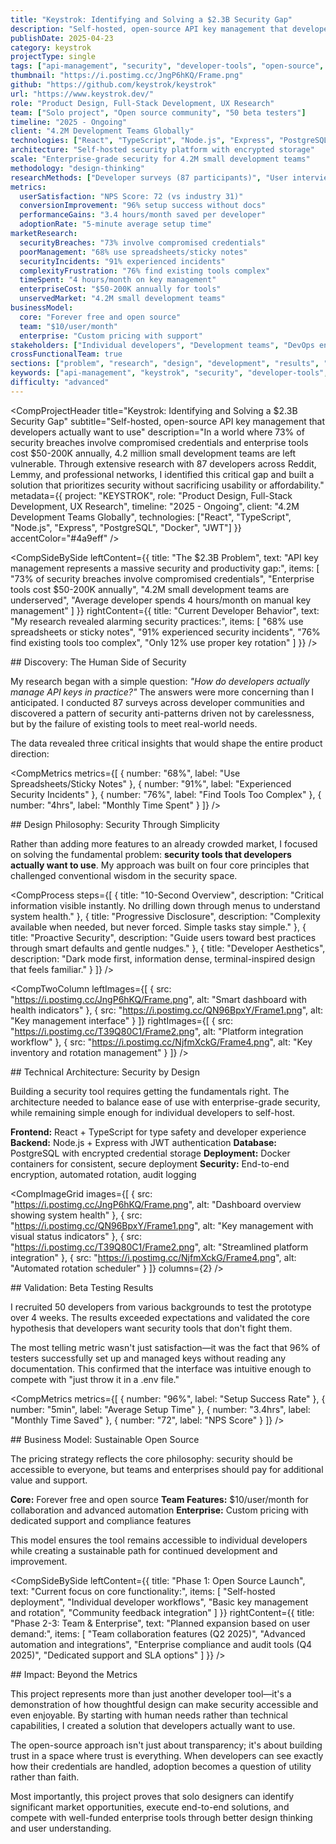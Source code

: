 ```yaml
---
title: "Keystrok: Identifying and Solving a $2.3B Security Gap"
description: "Self-hosted, open-source API key management that developers actually want to use. Through extensive research with 87 developers across Reddit, Lemmy, and professional networks, I identified critical gaps in API key management and built a solution that addresses the $50-200K cost barrier of enterprise tools."
publishDate: 2025-04-23
category: keystrok
projectType: single
tags: ["api-management", "security", "developer-tools", "open-source", "research", "full-stack"]
thumbnail: "https://i.postimg.cc/JngP6hKQ/Frame.png"
github: "https://github.com/keystrok/keystrok"
url: "https://www.keystrok.dev/"
role: "Product Design, Full-Stack Development, UX Research"
team: ["Solo project", "Open source community", "50 beta testers"]
timeline: "2025 - Ongoing"
client: "4.2M Development Teams Globally"
technologies: ["React", "TypeScript", "Node.js", "Express", "PostgreSQL", "Docker", "JWT"]
architecture: "Self-hosted security platform with encrypted storage"
scale: "Enterprise-grade security for 4.2M small development teams"
methodology: "design-thinking"
researchMethods: ["Developer surveys (87 participants)", "User interviews", "Beta testing", "Security analysis", "Competitive research"]
metrics:
  userSatisfaction: "NPS Score: 72 (vs industry 31)"
  conversionImprovement: "96% setup success without docs"
  performanceGains: "3.4 hours/month saved per developer"
  adoptionRate: "5-minute average setup time"
marketResearch:
  securityBreaches: "73% involve compromised credentials"
  poorManagement: "68% use spreadsheets/sticky notes"
  securityIncidents: "91% experienced incidents"
  complexityFrustration: "76% find existing tools complex"
  timeSpent: "4 hours/month on key management"
  enterpriseCost: "$50-200K annually for tools"
  unservedMarket: "4.2M small development teams"
businessModel:
  core: "Forever free and open source"
  team: "$10/user/month"
  enterprise: "Custom pricing with support"
stakeholders: ["Individual developers", "Development teams", "DevOps engineers", "Security teams", "Open source community"]
crossFunctionalTeam: true
sections: ["problem", "research", "design", "development", "results", "learnings"]
keywords: ["api-management", "keystrok", "security", "developer-tools", "open-source", "credential-management"]
difficulty: "advanced"
---
```



<CompProjectHeader
  title="Keystrok: Identifying and Solving a $2.3B Security Gap"
  subtitle="Self-hosted, open-source API key management that developers actually want to use"
  description="In a world where 73% of security breaches involve compromised credentials and enterprise tools cost $50-200K annually, 4.2 million small development teams are left vulnerable. Through extensive research with 87 developers across Reddit, Lemmy, and professional networks, I identified this critical gap and built a solution that prioritizes security without sacrificing usability or affordability."
  metadata={{
    project: "KEYSTROK",
    role: "Product Design, Full-Stack Development, UX Research",
    timeline: "2025 - Ongoing",
    client: "4.2M Development Teams Globally",
    technologies: ["React", "TypeScript", "Node.js", "Express", "PostgreSQL", "Docker", "JWT"]
  }}
  accentColor="#4a9eff"
/>

<CompImageSingle
  src="https://i.postimg.cc/JngP6hKQ/Frame.png"
  alt="Keystrok dashboard interface showing smart key management"
  caption="The smart dashboard provides a 3-second system health scan with color-coded key status"
/>

<CompQuote
  quote="68% of developers manage API keys in spreadsheets or sticky notes, 91% have experienced security incidents from poor key management, and 76% find existing solutions unnecessarily complex."
  author="Developer Survey Results"
  context="87 participants across Reddit, Lemmy, and professional networks"
/>

<CompSideBySide
  leftContent={{
    title: "The $2.3B Problem",
    text: "API key management represents a massive security and productivity gap:",
    items: [
      "73% of security breaches involve compromised credentials",
      "Enterprise tools cost $50-200K annually",
      "4.2M small development teams are underserved",
      "Average developer spends 4 hours/month on manual key management"
    ]
  }}
  rightContent={{
    title: "Current Developer Behavior",
    text: "My research revealed alarming security practices:",
    items: [
      "68% use spreadsheets or sticky notes",
      "91% experienced security incidents",
      "76% find existing tools too complex",
      "Only 12% use proper key rotation"
    ]
  }}
/>

<CompText>
## Discovery: The Human Side of Security

My research began with a simple question: *"How do developers actually manage API keys in practice?"* The answers were more concerning than I anticipated. I conducted 87 surveys across developer communities and discovered a pattern of security anti-patterns driven not by carelessness, but by the failure of existing tools to meet real-world needs.

The data revealed three critical insights that would shape the entire product direction:
</CompText>

<CompMetrics
  metrics={[
    {
      number: "68%",
      label: "Use Spreadsheets/Sticky Notes"
    },
    {
      number: "91%",
      label: "Experienced Security Incidents"
    },
    {
      number: "76%",
      label: "Find Tools Too Complex"
    },
    {
      number: "4hrs",
      label: "Monthly Time Spent"
    }
  ]}
/>

<CompText>
## Design Philosophy: Security Through Simplicity

Rather than adding more features to an already crowded market, I focused on solving the fundamental problem: **security tools that developers actually want to use**. My approach was built on four core principles that challenged conventional wisdom in the security space.
</CompText>

<CompProcess
  steps={[
    {
      title: "10-Second Overview",
      description: "Critical information visible instantly. No drilling down through menus to understand system health."
    },
    {
      title: "Progressive Disclosure",
      description: "Complexity available when needed, but never forced. Simple tasks stay simple."
    },
    {
      title: "Proactive Security",
      description: "Guide users toward best practices through smart defaults and gentle nudges."
    },
    {
      title: "Developer Aesthetics",
      description: "Dark mode first, information dense, terminal-inspired design that feels familiar."
    }
  ]}
/>

<CompTwoColumn
  leftImages={[
    {
      src: "https://i.postimg.cc/JngP6hKQ/Frame.png",
      alt: "Smart dashboard with health indicators"
    },
    {
      src: "https://i.postimg.cc/QN96BpxY/Frame1.png",
      alt: "Key management interface"
    }
  ]}
  rightImages={[
    {
      src: "https://i.postimg.cc/T39Q80C1/Frame2.png",
      alt: "Platform integration workflow"
    },
    {
      src: "https://i.postimg.cc/NjfmXckG/Frame4.png",
      alt: "Key inventory and rotation management"
    }
  ]}
/>

<CompText>
## Technical Architecture: Security by Design

Building a security tool requires getting the fundamentals right. The architecture needed to balance ease of use with enterprise-grade security, while remaining simple enough for individual developers to self-host.

**Frontend:** React + TypeScript for type safety and developer experience
**Backend:** Node.js + Express with JWT authentication
**Database:** PostgreSQL with encrypted credential storage
**Deployment:** Docker containers for consistent, secure deployment
**Security:** End-to-end encryption, automated rotation, audit logging
</CompText>

<CompImageGrid
  images={[
    {
      src: "https://i.postimg.cc/JngP6hKQ/Frame.png",
      alt: "Dashboard overview showing system health"
    },
    {
      src: "https://i.postimg.cc/QN96BpxY/Frame1.png",
      alt: "Key management with visual status indicators"
    },
    {
      src: "https://i.postimg.cc/T39Q80C1/Frame2.png",
      alt: "Streamlined platform integration"
    },
    {
      src: "https://i.postimg.cc/NjfmXckG/Frame4.png",
      alt: "Automated rotation scheduler"
    }
  ]}
  columns={2}
/>

<CompText>
## Validation: Beta Testing Results

I recruited 50 developers from various backgrounds to test the prototype over 4 weeks. The results exceeded expectations and validated the core hypothesis that developers want security tools that don't fight them.

The most telling metric wasn't just satisfaction—it was the fact that 96% of testers successfully set up and managed keys without reading any documentation. This confirmed that the interface was intuitive enough to compete with "just throw it in a .env file."
</CompText>

<CompMetrics
  metrics={[
    {
      number: "96%",
      label: "Setup Success Rate"
    },
    {
      number: "5min",
      label: "Average Setup Time"
    },
    {
      number: "3.4hrs",
      label: "Monthly Time Saved"
    },
    {
      number: "72",
      label: "NPS Score"
    }
  ]}
/>

<CompQuote
  quote="Finally, a security tool that doesn't make me want to go back to sticky notes. The setup was so fast I thought something was broken."
  author="Senior Developer"
  context="Beta tester feedback"
/>

<CompText>
## Business Model: Sustainable Open Source

The pricing strategy reflects the core philosophy: security should be accessible to everyone, but teams and enterprises should pay for additional value and support.

**Core:** Forever free and open source
**Team Features:** $10/user/month for collaboration and advanced automation
**Enterprise:** Custom pricing with dedicated support and compliance features

This model ensures the tool remains accessible to individual developers while creating a sustainable path for continued development and improvement.
</CompText>

<CompSideBySide
  leftContent={{
    title: "Phase 1: Open Source Launch",
    text: "Current focus on core functionality:",
    items: [
      "Self-hosted deployment",
      "Individual developer workflows",
      "Basic key management and rotation",
      "Community feedback integration"
    ]
  }}
  rightContent={{
    title: "Phase 2-3: Team & Enterprise",
    text: "Planned expansion based on user demand:",
    items: [
      "Team collaboration features (Q2 2025)",
      "Advanced automation and integrations",
      "Enterprise compliance and audit tools (Q4 2025)",
      "Dedicated support and SLA options"
    ]
  }}
/>

<CompText>
## Impact: Beyond the Metrics

This project represents more than just another developer tool—it's a demonstration of how thoughtful design can make security accessible and even enjoyable. By starting with human needs rather than technical capabilities, I created a solution that developers actually want to use.

The open-source approach isn't just about transparency; it's about building trust in a space where trust is everything. When developers can see exactly how their credentials are handled, adoption becomes a question of utility rather than faith.

Most importantly, this project proves that solo designers can identify significant market opportunities, execute end-to-end solutions, and compete with well-funded enterprise tools through better design thinking and user understanding.
</CompText>